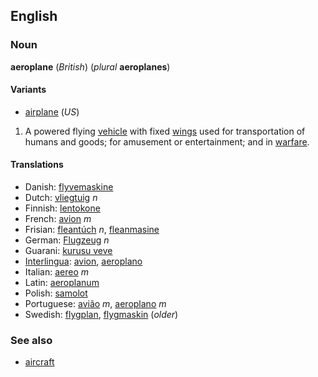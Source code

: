 ==English==
===Noun===
'''aeroplane''' (''British'') (''plural'' '''aeroplanes''')

====Variants====
*[[airplane]] (''US'')

#A powered flying [[vehicle]] with fixed [[wing]]s used for transportation of humans and goods; for amusement or entertainment; and in [[warfare]].

====Translations====
*Danish: [[flyvemaskine]]
*Dutch: [[vliegtuig]] ''n''
*Finnish: [[lentokone]]
*French: [[avion]] ''m''
*Frisian: [[fleantúch]] ''n'', [[fleanmasine]]
*German: [[Flugzeug]] ''n''
*Guarani: [[kurusu veve]]
*[[Interlingua]]: [[avion]], [[aeroplano]]
*Italian: [[aereo]] ''m''
*Latin: [[aeroplanum]]
*Polish: [[samolot]]
*Portuguese: [[avião]] ''m'', [[aeroplano]] ''m''
*Swedish: [[flygplan]], [[flygmaskin]] (''older'')

===See also===
*[[aircraft]]